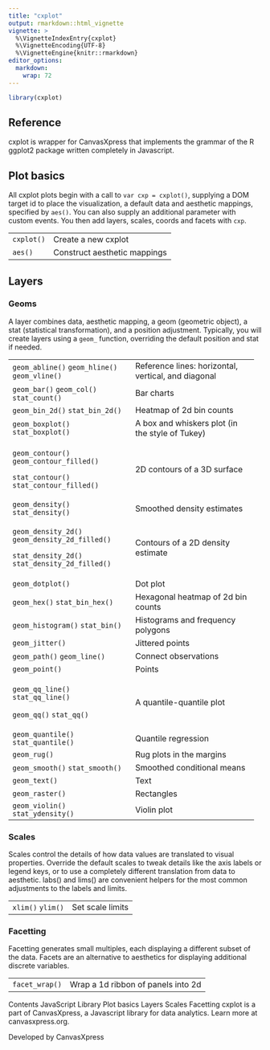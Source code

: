 ```yaml
---
title: "cxplot"
output: rmarkdown::html_vignette
vignette: >
  %\VignetteIndexEntry{cxplot}
  %\VignetteEncoding{UTF-8}
  %\VignetteEngine{knitr::rmarkdown}
editor_options: 
  markdown: 
    wrap: 72
---
```


```r
library(cxplot)
```

## Reference

cxplot is wrapper for CanvasXpress that implements the grammar of the R
ggplot2 package written completely in Javascript.

## Plot basics 

All cxplot plots begin with a call to `var cxp = cxplot()`, supplying a
DOM target id to place the visualization, a default data and aesthetic
mappings, specified by `aes()`. You can also supply an additional
parameter with custom events. You then add layers, scales, coords and
facets with `cxp`.

|            |                              |
|:-----------|:-----------------------------|
| `cxplot()` | Create a new cxplot          |
| `aes()`    | Construct aesthetic mappings |

## Layers 

### Geoms 

A layer combines data, aesthetic mapping, a geom (geometric object), a
stat (statistical transformation), and a position adjustment. Typically,
you will create layers using a `geom_` function, overriding the default
position and stat if needed.

+----------------------------------+----------------------------------+
| `geom_abline()` `geom_hline()`   | Reference lines: horizontal,     |
| `geom_vline()`                   | vertical, and diagonal           |
+----------------------------------+----------------------------------+
| `geom_bar()` `geom_col()`        | Bar charts                       |
| `stat_count()`                   |                                  |
+----------------------------------+----------------------------------+
| `geom_bin_2d()` `stat_bin_2d()`  | Heatmap of 2d bin counts         |
+----------------------------------+----------------------------------+
| `geom_boxplot()`                 | A box and whiskers plot (in the  |
| `stat_boxplot()`                 | style of Tukey)                  |
+----------------------------------+----------------------------------+
| `geom_contour()`                 | 2D contours of a 3D surface      |
| `geom_contour_filled()`          |                                  |
|                                  |                                  |
| `stat_contour()`                 |                                  |
| `stat_contour_filled()`          |                                  |
+----------------------------------+----------------------------------+
| `geom_density()`                 | Smoothed density estimates       |
| `stat_density()`                 |                                  |
+----------------------------------+----------------------------------+
| `geom_density_2d()`              | Contours of a 2D density         |
| `geom_density_2d_filled()`       | estimate                         |
|                                  |                                  |
| `stat_density_2d()`              |                                  |
| `stat_density_2d_filled()`       |                                  |
+----------------------------------+----------------------------------+
| `geom_dotplot()`                 | Dot plot                         |
+----------------------------------+----------------------------------+
| `geom_hex()` `stat_bin_hex()`    | Hexagonal heatmap of 2d bin      |
|                                  | counts                           |
+----------------------------------+----------------------------------+
| `geom_histogram()` `stat_bin()`  | Histograms and frequency         |
|                                  | polygons                         |
+----------------------------------+----------------------------------+
| `geom_jitter()`                  | Jittered points                  |
+----------------------------------+----------------------------------+
| `geom_path()` `geom_line()`      | Connect observations             |
+----------------------------------+----------------------------------+
| `geom_point()`                   | Points                           |
+----------------------------------+----------------------------------+
| `geom_qq_line()`                 | A quantile-quantile plot         |
| `stat_qq_line()`                 |                                  |
|                                  |                                  |
| `geom_qq()` `stat_qq()`          |                                  |
+----------------------------------+----------------------------------+
| `geom_quantile()`                | Quantile regression              |
| `stat_quantile()`                |                                  |
+----------------------------------+----------------------------------+
| `geom_rug()`                     | Rug plots in the margins         |
+----------------------------------+----------------------------------+
| `geom_smooth()` `stat_smooth()`  | Smoothed conditional means       |
+----------------------------------+----------------------------------+
| `geom_text()`                    | Text                             |
+----------------------------------+----------------------------------+
| `geom_raster()`                  | Rectangles                       |
+----------------------------------+----------------------------------+
| `geom_violin()`                  | Violin plot                      |
| `stat_ydensity()`                |                                  |
+----------------------------------+----------------------------------+

### Scales 

Scales control the details of how data values are translated to visual
properties. Override the default scales to tweak details like the axis
labels or legend keys, or to use a completely different translation from
data to aesthetic. labs() and lims() are convenient helpers for the most
common adjustments to the labels and limits.

|                   |                  |
|-------------------|------------------|
| `xlim()` `ylim()` | Set scale limits |

### Facetting 

Facetting generates small multiples, each displaying a different subset
of the data. Facets are an alternative to aesthetics for displaying
additional discrete variables.

|                |                                    |
|----------------|------------------------------------|
| `facet_wrap()` | Wrap a 1d ribbon of panels into 2d |

Contents JavaScript Library Plot basics Layers Scales Facetting cxplot
is a part of CanvasXpress, a Javascript library for data analytics.
Learn more at canvasxpress.org.

Developed by CanvasXpress
